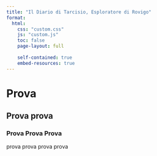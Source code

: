 ```yaml
---
title: "Il Diario di Tarcisio, Esploratore di Rovigo"
format:
  html:
    css: "custom.css"
    js: "custom.js"
    toc: false
    page-layout: full
    
    self-contained: true
    embed-resources: true
---
```


# Prova

## Prova prova

### Prova Prova Prova

prova prova prova prova
